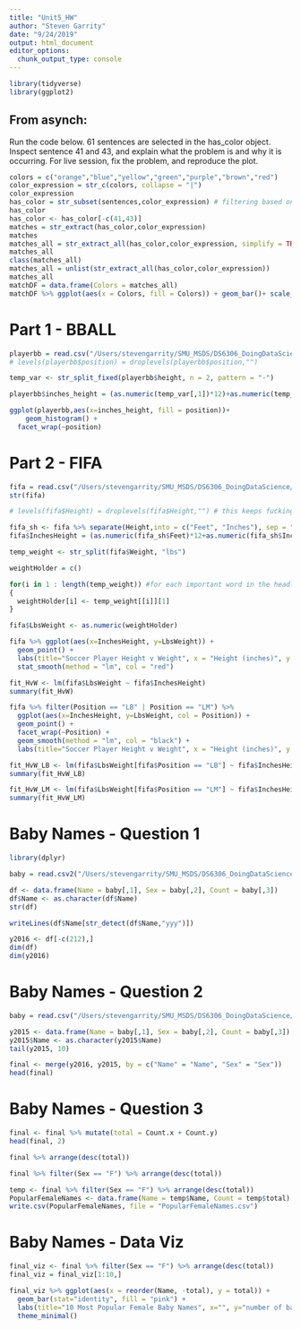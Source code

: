 ```yaml
---
title: "Unit5_HW"
author: "Steven Garrity"
date: "9/24/2019"
output: html_document
editor_options: 
  chunk_output_type: console
---
```


```r
library(tidyverse)
library(ggplot2)
```

## From asynch:
Run the code below. 61 sentences are selected in the has_color object.  Inspect sentence 41 and 43, and explain what the problem is and why it is occurring.
For live session, fix the problem, and reproduce the plot.
```r
colors = c("orange","blue","yellow","green","purple","brown","red")
color_expression = str_c(colors, collapse = "|")
color_expression
has_color = str_subset(sentences,color_expression) # filtering based on the variable color_expression
has_color
has_color <- has_color[-c(41,43)]
matches = str_extract(has_color,color_expression)
matches
matches_all = str_extract_all(has_color,color_expression, simplify = TRUE)
matches_all
class(matches_all)
matches_all = unlist(str_extract_all(has_color,color_expression))
matches_all
matchDF = data.frame(Colors = matches_all)
matchDF %>% ggplot(aes(x = Colors, fill = Colors)) + geom_bar()+ scale_fill_manual(values=colors[order(colors)])
```


# Part 1 - BBALL
```r
playerbb = read.csv("/Users/stevengarrity/SMU_MSDS/DS6306_DoingDataScience/DDS_Git/Unit 2/PlayersBBall.csv", header = TRUE)
# levels(playerbb$position) = droplevels(playerbb$position,"")

temp_var <- str_split_fixed(playerbb$height, n = 2, pattern = "-")

playerbb$inches_height = (as.numeric(temp_var[,1])*12)+as.numeric(temp_var[,2])

ggplot(playerbb,aes(x=inches_height, fill = position))+ 
    geom_histogram() +
  facet_wrap(~position)
```

# Part 2 - FIFA
```r
fifa = read.csv("/Users/stevengarrity/SMU_MSDS/DS6306_DoingDataScience/DDS_Git/Unit 3/FIFA Players.csv", header = TRUE)
str(fifa)

# levels(fifa$Height) = droplevels(fifa$Height,"") # this keeps fucking me up, why?

fifa_sh <- fifa %>% separate(Height,into = c("Feet", "Inches"), sep = "'")
fifa$InchesHeight = (as.numeric(fifa_sh$Feet)*12+as.numeric(fifa_sh$Inches))

temp_weight <- str_split(fifa$Weight, "lbs")

weightHolder = c()

for(i in 1 : length(temp_weight)) #for each important word in the headline
{
  weightHolder[i] <- temp_weight[[i]][1]
}

fifa$LbsWeight <- as.numeric(weightHolder)

fifa %>% ggplot(aes(x=InchesHeight, y=LbsWeight)) +
  geom_point() +
  labs(title="Soccer Player Height v Weight", x = "Height (inches)", y = "Weight (lbs)") +
  stat_smooth(method = "lm", col = "red")

fit_HvW <- lm(fifa$LbsWeight ~ fifa$InchesHeight)
summary(fit_HvW)

fifa %>% filter(Position == "LB" | Position == "LM") %>%
  ggplot(aes(x=InchesHeight, y=LbsWeight, col = Position)) +
  geom_point() +
  facet_wrap(~Position) +
  geom_smooth(method = "lm", col = "black") +
  labs(title="Soccer Player Height v Weight", x = "Height (inches)", y = "Weight (lbs)")

fit_HvW_LB <- lm(fifa$LbsWeight[fifa$Position == "LB"] ~ fifa$InchesHeight[fifa$Position == "LB"])
summary(fit_HvW_LB)

fit_HvW_LM <- lm(fifa$LbsWeight[fifa$Position == "LM"] ~ fifa$InchesHeight[fifa$Position == "LM"])
summary(fit_HvW_LM)

```

# Baby Names - Question 1
```r
library(dplyr)

baby = read.csv2("/Users/stevengarrity/SMU_MSDS/DS6306_DoingDataScience/DDS_Git/Unit 5/yob2016.txt", header=FALSE) # read in name data

df <- data.frame(Name = baby[,1], Sex = baby[,2], Count = baby[,3])
df$Name <- as.character(df$Name)
str(df)

writeLines(df$Name[str_detect(df$Name,"yyy")])

y2016 <- df[-c(212),]
dim(df)
dim(y2016)
```

# Baby Names - Question 2
```r
baby = read.csv("/Users/stevengarrity/SMU_MSDS/DS6306_DoingDataScience/DDS_Git/Unit 5/yob2015.txt", header=FALSE) # read in name data

y2015 <- data.frame(Name = baby[,1], Sex = baby[,2], Count = baby[,3])
y2015$Name <- as.character(y2015$Name)
tail(y2015, 10)

final <- merge(y2016, y2015, by = c("Name" = "Name", "Sex" = "Sex"))
head(final)

```

# Baby Names - Question 3

```r
final <- final %>% mutate(total = Count.x + Count.y)
head(final, 2)

final %>% arrange(desc(total))

final %>% filter(Sex == "F") %>% arrange(desc(total))

temp <- final %>% filter(Sex == "F") %>% arrange(desc(total))
PopularFemaleNames <- data.frame(Name = temp$Name, Count = temp$total)
write.csv(PopularFemaleNames, file = "PopularFemaleNames.csv")


```

# Baby Names - Data Viz

```r
final_viz <- final %>% filter(Sex == "F") %>% arrange(desc(total))
final_viz = final_viz[1:10,]

final_viz %>% ggplot(aes(x = reorder(Name, -total), y = total)) + 
  geom_bar(stat="identity", fill = "pink") + 
  labs(title="10 Most Popular Female Baby Names", x="", y="number of babies") +
  theme_minimal()
```









